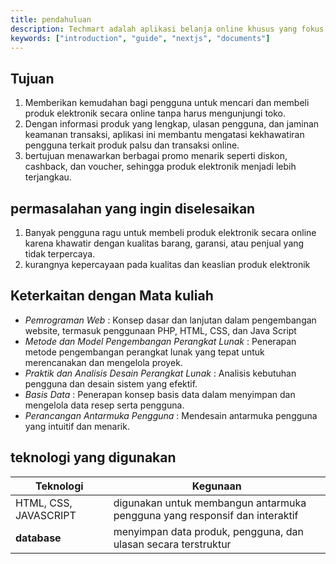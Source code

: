 ```yaml
---
title: pendahuluan
description: Techmart adalah aplikasi belanja online khusus yang fokus pada produk teknologi. aplikasi ini bertujuan untuk menyediakan platform yang mempermudah pengguna dalam mencari, membandingkan, dan membeli produk eletronik berkualitas dengan harga yang kompetitif. techmart hadir untuk menyelesaikan masalah seperti kesulitan dalam menemukan produk elektronik yang sesuai kebutuhan, perbandingan harga yang memakan waktu, serta jaminan kualitas produk yang seringkali meragukan di platform belanja online lainnya.
keywords: ["introduction", "guide", "nextjs", "documents"]
---
```


## Tujuan

1. Memberikan kemudahan bagi pengguna untuk mencari dan membeli produk elektronik secara online tanpa harus mengunjungi toko.
2. Dengan informasi produk yang lengkap, ulasan pengguna, dan jaminan keamanan transaksi, aplikasi ini membantu mengatasi kekhawatiran pengguna terkait produk palsu dan transaksi online.
3. bertujuan menawarkan berbagai promo menarik seperti diskon, cashback, dan voucher, sehingga produk elektronik menjadi lebih terjangkau.

## permasalahan yang ingin diselesaikan
1. Banyak pengguna ragu untuk membeli produk elektronik secara online karena khawatir dengan kualitas barang, garansi, atau penjual yang tidak terpercaya.
2. kurangnya kepercayaan pada kualitas dan keaslian produk elektronik

## Keterkaitan dengan Mata kuliah 

- *Pemrograman Web*                               : Konsep dasar dan lanjutan dalam pengembangan website, termasuk penggunaan PHP, HTML, CSS, dan Java Script
- *Metode dan Model Pengembangan Perangkat Lunak* : Penerapan metode pengembangan perangkat lunak yang tepat untuk merencanakan dan mengelola proyek.
- *Praktik dan Analisis Desain Perangkat Lunak*   :  Analisis kebutuhan pengguna dan desain sistem yang efektif.
- *Basis Data*                                    : Penerapan konsep basis data dalam menyimpan dan mengelola data resep serta pengguna.
- *Perancangan Antarmuka Pengguna*                : Mendesain antarmuka pengguna yang intuitif dan menarik.

## teknologi yang digunakan

| Teknologi                            | Kegunaan                                                                                                         |
|--------------------------------------|------------------------------------------------------------------------------------------------------------------|
| HTML, CSS, JAVASCRIPT                | digunakan untuk membangun antarmuka pengguna yang responsif dan interaktif                                       |
| **database**           | menyimpan data produk, pengguna, dan ulasan secara terstruktur                                                                 |
